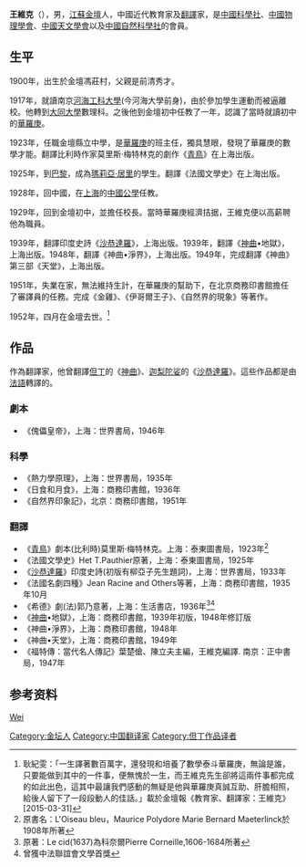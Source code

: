 '''王維克'''（{{bd|1900年||1952年|catIdx=W王}}），男，[[江蘇|江蘇]][[金壇|金壇]]人，中國近代教育家及[[翻譯|翻譯]]家，是[[中國科學社|中國科學社]]、[[中國物理學會|中國物理學會]]、[[中國天文學會|中國天文學會]]以及[[中國自然科學社|中國自然科學社]]的會員。

== 生平 ==
1900年，出生於金壇馮莊村，父親是前清秀才。

1917年，就讀南京[[河海工科大學|河海工科大學]](今河海大學前身)，由於參加學生運動而被逼離校。他轉到[[大同大学_(上海)|大同大學]]數理科。之後他到金壇初中任教了一年，認識了當時就讀初中的[[華羅庚|華羅庚]]。

1923年，任職金壇縣立中學，是[[華羅庚|華羅庚]]的班主任，獨具慧眼，發現了華羅庚的數學才能。翻譯比利時作家莫里斯·梅特林克的劇作《[[青鳥|青鳥]]》在上海出版。

1925年，到[[巴黎|巴黎]]，成為[[瑪莉亞·居里|瑪莉亞·居里]]的學生。翻譯《法國文學史》在上海出版。

1928年，回中國，在[[上海|上海]]的[[中國公學|中國公學]]任教。

1929年，回到金壇初中，並擔任校長。當時華羅庚經濟拮据，王維克便以高薪聘他為職員。

1939年，翻譯印度史詩《[[沙恭達羅|沙恭達羅]]》，上海出版。1939年，翻譯《[[神曲|神曲]]•地獄》，上海出版。1948年，翻譯《神曲•淨界》，上海出版。1949年，完成翻譯《神曲》第三部《天堂》，上海出版。

1951年，失業在家，無法維持生計，在華羅庚的幫助下，在北京商務印書館擔任了審譯員的任務。完成《金雞》、《伊哥爾王子》、《自然界的現象》等著作。

1952年，四月在金壇去世。<ref>耿紀雯：「一生譯著數百萬字，還發現和培養了數學泰斗華羅庚，無論是誰，只要能做到其中的一件事，便無愧於一生，而王維克先生卻將這兩件事都完成的如此出色，這其中最讓我們感動的無疑是他與華羅庚真誠互助、肝膽相照，給後人留下了一段段動人的佳話。」載於金壇報《教育家、翻譯家：王維克》[2015-03-31]</ref>

== 作品 ==
作為翻譯家，他曾翻譯[[但丁|但丁]]的《[[神曲|神曲]]》、[[迦梨陀娑|迦梨陀娑]]的《[[沙恭達羅|沙恭達羅]]》。這些作品都是由[[法語|法語]]轉譯的。
===劇本===
*《傀儡皇帝》，上海：世界書局，1946年
===科學===
*《熱力學原理》，上海：世界書局，1935年
*《日食和月食》，上海：商務印書館，1936年
*《自然界印象記》，北京：商務印書館，1951年
===翻譯===
*《[[青鳥|青鳥]]》劇本(比利時)莫里斯·梅特林克。上海：泰東圖書局，1923年<ref>原書名：L'Oiseau bleu，Maurice Polydore Marie Bernard Maeterlinck於1908年所著</ref>
*《法國文學史》Het T.Pauthier原著，上海：泰東圖書局，1925年
*《[[沙恭達羅|沙恭達羅]]》印度史詩(初版有柳亞子先生題詞)，上海：世界書局，1933年
*《法國名劇四種》Jean Racine and Others等著，上海：商務印書館，1935年10月
*《希德》劇(法)郭乃意著，上海：生活書店，1936年<ref>原著：Le cid(1637)為科奈爾Pierre Corneille,1606-1684所著 </ref><ref>曾獲中法聯誼會文學首獎</ref>
*《[[神曲|神曲]]•地獄》，上海：商務印書館，1939年初版，1948年修訂版
*《神曲•淨界》，上海：商務印書館，1948年
*《神曲•天堂》，上海：商務印書館，1949年
*《福特傳：當代名人傳記》葉楚傖、陳立夫主編，王維克編譯. 南京：正中書局，1947年

== 参考资料 ==
{{reflist}}

{{Authority control}}
{{DEFAULTSORT:Wang王}}
[[category:王姓|Wei]]
[[Category:金坛人|Category:金坛人]]
[[Category:中国翻译家|Category:中国翻译家]]
[[Category:但丁作品译者|Category:但丁作品译者]]
